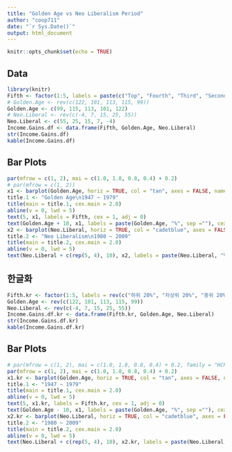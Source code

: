 ```yaml
---
title: "Golden Age vs Neo Liberalism Period"
author: "coop711"
date: "`r Sys.Date()`"
output: html_document
---
```


```r
knitr::opts_chunk$set(echo = TRUE)
```

## Data

```r
library(knitr)
Fifth <- factor(1:5, labels = paste(c("Top", "Fourth", "Third", "Second", "Bottom"), "Fifth"))
# Golden.Age <- rev(c(122, 101, 113, 115, 99))
Golden.Age <- c(99, 115, 113, 101, 122)
# Neo.Liberal <- rev(c(-4, 7, 15, 25, 55))
Neo.Liberal <- c(55, 25, 15, 7, -4)
Income.Gains.df <- data.frame(Fifth, Golden.Age, Neo.Liberal)
str(Income.Gains.df)
kable(Income.Gains.df)
```

## Bar Plots

```r
par(mfrow = c(1, 2), mai = c(1.0, 1.8, 0.8, 0.4) + 0.2)
# par(mfrow = c(1, 2))
x1 <- barplot(Golden.Age, horiz = TRUE, col = "tan", axes = FALSE, names.arg = "", xlim = c(0, 130), space = 0.5, las = 1, axisnames = TRUE)
title.1 <- "Golden Age\n1947 ~ 1979"
title(main = title.1, cex.main = 2.0)
abline(v = 0, lwd = 5)
text(5, x1, labels = Fifth, cex = 1, adj = 0)
text(Golden.Age + 10, x1, labels = paste(Golden.Age, "%", sep =""), cex = 1)
x2 <- barplot(Neo.Liberal, horiz = TRUE, col = "cadetblue", axes = FALSE, names.arg = Fifth, xlim = c(0, 80), space = 0.5, las = 1, axisnames = TRUE)
title.2 <- "Neo Liberalism\n1980 ~ 2009"
title(main = title.2, cex.main = 2.0)
abline(v = 0, lwd = 5)
text(Neo.Liberal + c(rep(5, 4), 10), x2, labels = paste(Neo.Liberal, "%", sep = ""), cex = 1)
```

## 한글화

```r
Fifth.kr <- factor(1:5, labels = rev(c("하위 20%", "차상위 20%", "중위 20%", "차하위 20%", "상위 20%")))
Golden.Age <- rev(c(122, 101, 113, 115, 99))
Neo.Liberal <- rev(c(-4, 7, 15, 25, 55))
Income.Gains.df.kr <- data.frame(Fifth.kr, Golden.Age, Neo.Liberal)
str(Income.Gains.df.kr)
kable(Income.Gains.df.kr)
```

## Bar Plots

```r
# par(mfrow = c(1, 2), mai = c(1.0, 1.8, 0.8, 0.4) + 0.2, family = "HCR Dotum LVT")
par(mfrow = c(1, 2), mai = c(1.0, 1.8, 0.8, 0.4) + 0.2)
x1.kr <- barplot(Golden.Age, horiz = TRUE, col = "tan", axes = FALSE, names.arg = "", xlim = c(0, 130), space = 0.5, las = 1, axisnames = TRUE)
title.1 <- "1947 ~ 1979"
title(main = title.1, cex.main = 2.0)
abline(v = 0, lwd = 5)
text(5, x1.kr, labels = Fifth.kr, cex = 1, adj = 0)
text(Golden.Age - 10, x1, labels = paste(Golden.Age, "%", sep =""), cex = 1)
x2.kr <- barplot(Neo.Liberal, horiz = TRUE, col = "cadetblue", axes = FALSE, names.arg = Fifth.kr, xlim = c(0, 80), space = 0.5, las = 1, axisnames = TRUE)
title.2 <- "1980 ~ 2009"
title(main = title.2, cex.main = 2.0)
abline(v = 0, lwd = 5)
text(Neo.Liberal + c(rep(5, 4), 10), x2.kr, labels = paste(Neo.Liberal, "%", sep = ""), cex = 1)
```


